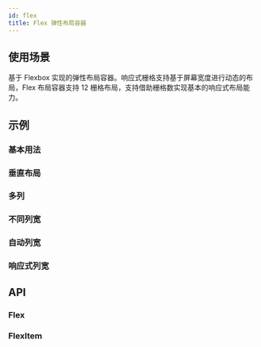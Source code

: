 ```yaml
---
id: flex
title: Flex 弹性布局容器
---
```



## 使用场景

基于 Flexbox 实现的弹性布局容器。响应式栅格支持基于屏幕宽度进行动态的布局，Flex 布局容器支持 12 栅格布局，支持借助栅格数实现基本的响应式布局能力。

## 示例

### 基本用法

<Story fn={stories.Simple} />

### 垂直布局

<Story fn={stories.VerticalStack} />

### 多列

<Story fn={stories.EqualCols} />

### 不同列宽

<Story fn={stories.ColSpan} />

### 自动列宽

<Story fn={stories.AutoCol} />

### 响应式列宽

<Story fn={stories.ResponsiveCol} />

## API

### Flex

<PropsTable component={Flex} />

### FlexItem

<PropsTable component={FlexItem} />
